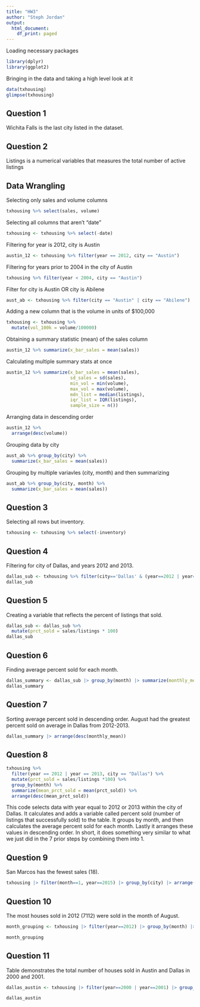 ```yaml
---
title: "HW3"
author: "Steph Jordan"
output:
  html_document:
    df_print: paged
---
```


Loading necessary packages
```r
library(dplyr)
library(ggplot2)
```
Bringing in the data and taking a high level look at it

```r
data(txhousing)
glimpse(txhousing)
```

## Question 1
Wichita Falls is the last city listed in the dataset.

## Question 2
Listings is a numerical variables that measures the total number of active listings

## Data Wrangling
Selecting only sales and volume columns
```r
txhousing %>% select(sales, volume)
```
Selecting all columns that aren't "date"
```r
txhousing <- txhousing %>% select(-date)
```

Filtering for year is 2012, city is Austin
```r
austin_12 <- txhousing %>% filter(year == 2012, city == "Austin")
```

Filtering for years prior to 2004 in the city of Austin
```r
txhousing %>% filter(year < 2004, city == "Austin")
```
Filter for city is Austin OR city is Abilene
```r
aust_ab <- txhousing %>% filter(city == "Austin" | city == "Abilene")
```

Adding a new column that is the volume in units of $100,000
```r
txhousing <- txhousing %>%
  mutate(vol_100k = volume/100000)
```

Obtaining a summary statistic (mean) of the sales column
```r
austin_12 %>% summarize(x_bar_sales = mean(sales))
```
Calculating multiple summary stats at once
```r
austin_12 %>% summarize(x_bar_sales = mean(sales), 
                        sd_sales = sd(sales), 
                        min_vol = min(volume), 
                        max_vol = max(volume), 
                        mdn_list = median(listings), 
                        iqr_list = IQR(listings),
                        sample_size = n())
```
Arranging data in descending order
```r
austin_12 %>%
  arrange(desc(volume))
```
Grouping data by city
```r
aust_ab %>% group_by(city) %>% 
  summarize(x_bar_sales = mean(sales))
```

Grouping by multiple variavles (city, month) and then summarizing
```r
aust_ab %>% group_by(city, month) %>% 
  summarize(x_bar_sales = mean(sales))
```
## Question 3
Selecting all rows but inventory.
```r
txhousing <- txhousing %>% select(-inventory)
```

## Question 4
Filtering for city of Dallas, and years 2012 and 2013. 
```r
dallas_sub <- txhousing %>% filter(city=='Dallas' & (year==2012 | year==2013))
dallas_sub
```
## Question 5
Creating a variable that reflects the percent of listings that sold. 
```r
dallas_sub <- dallas_sub %>%
  mutate(prct_sold = sales/listings * 100)
dallas_sub
```
## Question 6
Finding average percent sold for each month.
```r
dallas_summary <- dallas_sub |> group_by(month) |> summarize(monthly_mean=mean(prct_sold))
dallas_summary
```
## Question 7
Sorting average percent sold in descending order. August had the greatest percent sold on average in Dallas from 2012-2013. 
```r
dallas_summary |> arrange(desc(monthly_mean))
```

## Question 8

```r
txhousing %>% 
  filter(year == 2012 | year == 2013, city == "Dallas") %>%
  mutate(prct_sold = sales/listings *100) %>%
  group_by(month) %>%
  summarize(mean_prct_sold = mean(prct_sold)) %>% 
  arrange(desc(mean_prct_sold))
```
This code selects data with year equal to 2012 or 2013 within the city of Dallas. It calculates and adds a variable called percent sold (number of listings that successfully sold) to the table. It groups by month, and then calculates the average percent sold for each month. Lastly it arranges these values in descending order. In short, it does something very similar to what we just did in the 7 prior steps by combining them into 1. 

## Question 9 

San Marcos has the fewest sales (18).

```r
txhousing |> filter(month==1, year==2015) |> group_by(city) |> arrange(sales)
```
## Question 10
The most houses sold in 2012 (7112) were sold in the month of August. 
```r
month_grouping <- txhousing |> filter(year==2012) |> group_by(month) |> summarize(max_sales=max(sales)) |> arrange(desc(max_sales))

month_grouping
```
## Question 11
Table demonstrates  the total number of houses sold in Austin and Dallas in 2000 and 2001.

```r
dallas_austin <- txhousing |> filter(year==2000 | year==2001) |> group_by(city) |> summarize(city_sales_total=sum(sales)) |> filter(city=='Austin' | city== 'Dallas') 

dallas_austin
```

